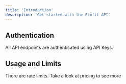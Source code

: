 ```yaml
---
title: 'Introduction'
description: 'Get started with the Ecofit API'
---
```


## Authentication

All API endpoints are authenticated using API Keys.

## Usage and Limits

There are rate limits. Take a look at pricing to see more